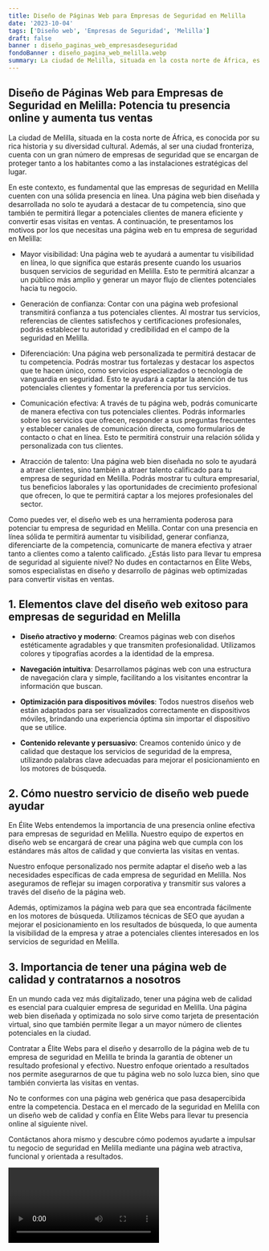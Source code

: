 ```yaml
---
title: Diseño de Páginas Web para Empresas de Seguridad en Melilla
date: '2023-10-04'
tags: ['Diseño web', 'Empresas de Seguridad', 'Melilla']
draft: false
banner : diseño_paginas_web_empresasdeseguridad
fondoBanner : diseño_pagina_web_melilla.webp
summary: La ciudad de Melilla, situada en la costa norte de África, es conocida por su rica historia y su diversidad cultural. Además, al ser una ciudad fronteriza, cuenta con un gran número de empresas de seguridad que se encargan de proteger tanto a los habitantes como a las instalaciones estratégicas del lugar.
---
```


## Diseño de Páginas Web para Empresas de Seguridad en Melilla: Potencia tu presencia online y aumenta tus ventas

La ciudad de Melilla, situada en la costa norte de África, es conocida por su rica historia y su diversidad cultural. Además, al ser una ciudad fronteriza, cuenta con un gran número de empresas de seguridad que se encargan de proteger tanto a los habitantes como a las instalaciones estratégicas del lugar.

En este contexto, es fundamental que las empresas de seguridad en Melilla cuenten con una sólida presencia en línea. Una página web bien diseñada y desarrollada no solo te ayudará a destacar de tu competencia, sino que también te permitirá llegar a potenciales clientes de manera eficiente y convertir esas visitas en ventas. A continuación, te presentamos los motivos por los que necesitas una página web en tu empresa de seguridad en Melilla:

- Mayor visibilidad: Una página web te ayudará a aumentar tu visibilidad en línea, lo que significa que estarás presente cuando los usuarios busquen servicios de seguridad en Melilla. Esto te permitirá alcanzar a un público más amplio y generar un mayor flujo de clientes potenciales hacia tu negocio.

- Generación de confianza: Contar con una página web profesional transmitirá confianza a tus potenciales clientes. Al mostrar tus servicios, referencias de clientes satisfechos y certificaciones profesionales, podrás establecer tu autoridad y credibilidad en el campo de la seguridad en Melilla.

- Diferenciación: Una página web personalizada te permitirá destacar de tu competencia. Podrás mostrar tus fortalezas y destacar los aspectos que te hacen único, como servicios especializados o tecnología de vanguardia en seguridad. Esto te ayudará a captar la atención de tus potenciales clientes y fomentar la preferencia por tus servicios.

- Comunicación efectiva: A través de tu página web, podrás comunicarte de manera efectiva con tus potenciales clientes. Podrás informarles sobre los servicios que ofrecen, responder a sus preguntas frecuentes y establecer canales de comunicación directa, como formularios de contacto o chat en línea. Esto te permitirá construir una relación sólida y personalizada con tus clientes.

- Atracción de talento: Una página web bien diseñada no solo te ayudará a atraer clientes, sino también a atraer talento calificado para tu empresa de seguridad en Melilla. Podrás mostrar tu cultura empresarial, tus beneficios laborales y las oportunidades de crecimiento profesional que ofrecen, lo que te permitirá captar a los mejores profesionales del sector.

Como puedes ver, el diseño web es una herramienta poderosa para potenciar tu empresa de seguridad en Melilla. Contar con una presencia en línea sólida te permitirá aumentar tu visibilidad, generar confianza, diferenciarte de la competencia, comunicarte de manera efectiva y atraer tanto a clientes como a talento calificado. ¿Estás listo para llevar tu empresa de seguridad al siguiente nivel? No dudes en contactarnos en Élite Webs, somos especialistas en diseño y desarrollo de páginas web optimizadas para convertir visitas en ventas.

<GifSeo />

<Cta />

## 1. Elementos clave del diseño web exitoso para empresas de seguridad en Melilla

- **Diseño atractivo y moderno**: Creamos páginas web con diseños estéticamente agradables y que transmiten profesionalidad. Utilizamos colores y tipografías acordes a la identidad de la empresa.

- **Navegación intuitiva**: Desarrollamos páginas web con una estructura de navegación clara y simple, facilitando a los visitantes encontrar la información que buscan.

- **Optimización para dispositivos móviles**: Todos nuestros diseños web están adaptados para ser visualizados correctamente en dispositivos móviles, brindando una experiencia óptima sin importar el dispositivo que se utilice.

- **Contenido relevante y persuasivo**: Creamos contenido único y de calidad que destaque los servicios de seguridad de la empresa, utilizando palabras clave adecuadas para mejorar el posicionamiento en los motores de búsqueda.

## 2. Cómo nuestro servicio de diseño web puede ayudar

En Élite Webs entendemos la importancia de una presencia online efectiva para empresas de seguridad en Melilla. Nuestro equipo de expertos en diseño web se encargará de crear una página web que cumpla con los estándares más altos de calidad y que convierta las visitas en ventas.

Nuestro enfoque personalizado nos permite adaptar el diseño web a las necesidades específicas de cada empresa de seguridad en Melilla. Nos aseguramos de reflejar su imagen corporativa y transmitir sus valores a través del diseño de la página web.

Además, optimizamos la página web para que sea encontrada fácilmente en los motores de búsqueda. Utilizamos técnicas de SEO que ayudan a mejorar el posicionamiento en los resultados de búsqueda, lo que aumenta la visibilidad de la empresa y atrae a potenciales clientes interesados en los servicios de seguridad en Melilla.

## 3. Importancia de tener una página web de calidad y contratarnos a nosotros

En un mundo cada vez más digitalizado, tener una página web de calidad es esencial para cualquier empresa de seguridad en Melilla. Una página web bien diseñada y optimizada no solo sirve como tarjeta de presentación virtual, sino que también permite llegar a un mayor número de clientes potenciales en la ciudad.

Contratar a Élite Webs para el diseño y desarrollo de la página web de tu empresa de seguridad en Melilla te brinda la garantía de obtener un resultado profesional y efectivo. Nuestro enfoque orientado a resultados nos permite asegurarnos de que tu página web no solo luzca bien, sino que también convierta las visitas en ventas.

No te conformes con una página web genérica que pasa desapercibida entre la competencia. Destaca en el mercado de la seguridad en Melilla con un diseño web de calidad y confía en Élite Webs para llevar tu presencia online al siguiente nivel.

Contáctanos ahora mismo y descubre cómo podemos ayudarte a impulsar tu negocio de seguridad en Melilla mediante una página web atractiva, funcional y orientada a resultados.

<Video />

<CtaBot job='Empresas de Seguridad' city='Melilla'/>

<Gmaps query='Melilla+españa+maps' />